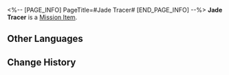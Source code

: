 <%-- [PAGE_INFO]
PageTitle=#Jade Tracer#
[END_PAGE_INFO] --%>
{{Item Infobox
|id          = 140199
|image       = Item Jade Tracer.png
|type        = Mission Item
|invCategory = Missions
|rarity      = 3
|effect      = 
|description = The jade abacus accessory that Yanqing left behind while carrying out an operation. It records his activities, and was dropped at a timely moment to warn the Seat of Divine Foresight.
}}
'''Jade Tracer''' is a [[Mission Item]].

==Other Languages==
{{Other Languages
|en   = Jade Tracer
|zhs  = 示迹玉扣
|zht  = 示跡玉扣
|ja   = 明跡釦
|ko   = 행적 옥 단추
|es   = Rastreador de jade
|fr   = Traceur de jade
|ru   = Нефритовый маячок
|th   = กระดุมหยกสะกดรอย
|vi   = Dấu Ngọc Báo Hiệu
|de   = Jadetracker
|id   = Giok Pelacak
|pt   = Traçador de Jade
}}

==Change History==
{{Change History|2.0}}